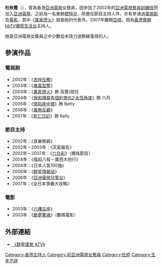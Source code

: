 {{Unreferenced|time=2014-05-07T09:36:45+00:00}}
'''杜秋霞'''（{{lang-en|'''Vivian To'''}}），曾為香港[[亞洲電視|亞洲電視]]女藝員，因參加了2002年的[[亞洲電視藝員訓練班|亞洲電視藝員訓練班]]而加入[[亞洲電視|亞洲電視]]，之前為一名業餘[[模特兒|模特兒]]，除擔任節目主持人外，亦有參演過[[電視剧|電視剧]]及[[電影|電影]]，其中《[[萬家燈火_(電視劇)|萬家燈火]]》就是她的代表作。2007年離開[[亞視|亞視]]。現為[[香港寬頻bbTV|香港寬頻bbTV]][[優質生活台|優質生活台]]主持人。

她是亞洲電視女藝員之中少數從未效力過無線電視的人。

==參演作品==
===電視剧===
*2002年：《[[吉祥任務|吉祥任務]]》
*2003年：《[[暴風型警|暴風型警]]》
*2003年：《[[萬家燈火_(電視劇)|萬家燈火]]》飾 高豐/甜兒
*2004年：《[[我和殭屍有個約會|我和殭屍有個約會III之永恆角度]]》飾 六月
*2005年：《[[情陷夜中環|情陷夜中環]]》飾 Betty
*2006年：《[[義無反顧|義無反顧]]》
*2007年：《[[死亡日記|死亡日記]]》飾 Kelly
===節目主持===
*2002年：《音樂無窮》
*2002年－2003年：《天氣報告》
*2002年－2007年：《[[六合彩|六合彩]]》（攪珠節目）
*2004年：《風起八桂－廣西大地行》
*2004年：《日本人氣100強》
*2006年：《[[群星情報站|群星情報站]]》
*2006年：《[[亞洲電視兒童台|亞洲電視兒童台]]》
*2007年：《全日本爭霸大攻略》

===電影===
*2003年：《[[六樓后座|六樓后座]]》
*2003年：《[[斷夢驚魂|斷夢驚魂]]》（數碼電影）

==外部連結==
*[https://web.archive.org/web/20070929131841/http://app.hkatv.com/atvnews/view.php?id=2068 《群星匯聚 ATV》]
{{HK-enter-bio-stub}}

[[Category:香港主持人|Category:香港主持人]]
[[Category:前亞洲電視女藝員|Category:前亞洲電視女藝員]]
[[Category:杜姓|Category:杜姓]]
[[Category:生年不詳|Category:生年不詳]]